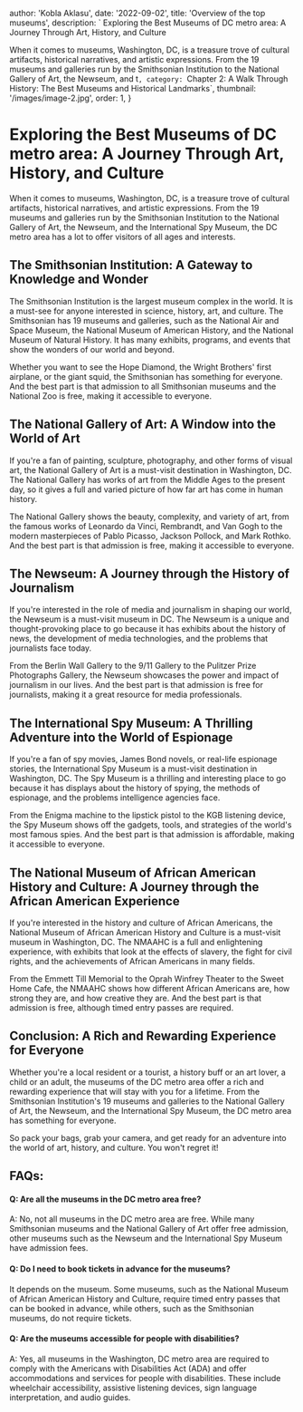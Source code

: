 
  author: 'Kobla Aklasu',
  date: '2022-09-02',
  title: 'Overview of the top museums',
  description: ` Exploring the Best Museums of DC metro area: A Journey Through Art, History, and Culture

When it comes to museums, Washington, DC, is a treasure trove of cultural artifacts, historical narratives, and artistic expressions. From the 19 museums and galleries run by the Smithsonian Institution to the National Gallery of Art, the Newseum, and t`,
  category: `Chapter 2: A Walk Through History: The Best Museums and Historical Landmarks`,
  thumbnail: '/images/image-2.jpg',
  order: 1,
}

        

# Exploring the Best Museums of DC metro area: A Journey Through Art, History, and Culture

When it comes to museums, Washington, DC, is a treasure trove of cultural artifacts, historical narratives, and artistic expressions. From the 19 museums and galleries run by the Smithsonian Institution to the National Gallery of Art, the Newseum, and the International Spy Museum, the DC metro area has a lot to offer visitors of all ages and interests.

## The Smithsonian Institution: A Gateway to Knowledge and Wonder

The Smithsonian Institution is the largest museum complex in the world. It is a must-see for anyone interested in science, history, art, and culture. The Smithsonian has 19 museums and galleries, such as the National Air and Space Museum, the National Museum of American History, and the National Museum of Natural History. It has many exhibits, programs, and events that show the wonders of our world and beyond.

Whether you want to see the Hope Diamond, the Wright Brothers' first airplane, or the giant squid, the Smithsonian has something for everyone. And the best part is that admission to all Smithsonian museums and the National Zoo is free, making it accessible to everyone.

## The National Gallery of Art: A Window into the World of Art

If you're a fan of painting, sculpture, photography, and other forms of visual art, the National Gallery of Art is a must-visit destination in Washington, DC. The National Gallery has works of art from the Middle Ages to the present day, so it gives a full and varied picture of how far art has come in human history.

The National Gallery shows the beauty, complexity, and variety of art, from the famous works of Leonardo da Vinci, Rembrandt, and Van Gogh to the modern masterpieces of Pablo Picasso, Jackson Pollock, and Mark Rothko. And the best part is that admission is free, making it accessible to everyone.

## The Newseum: A Journey through the History of Journalism

If you're interested in the role of media and journalism in shaping our world, the Newseum is a must-visit museum in DC. The Newseum is a unique and thought-provoking place to go because it has exhibits about the history of news, the development of media technologies, and the problems that journalists face today.

From the Berlin Wall Gallery to the 9/11 Gallery to the Pulitzer Prize Photographs Gallery, the Newseum showcases the power and impact of journalism in our lives. And the best part is that admission is free for journalists, making it a great resource for media professionals.

## The International Spy Museum: A Thrilling Adventure into the World of Espionage

If you're a fan of spy movies, James Bond novels, or real-life espionage stories, the International Spy Museum is a must-visit destination in Washington, DC. The Spy Museum is a thrilling and interesting place to go because it has displays about the history of spying, the methods of espionage, and the problems intelligence agencies face.

From the Enigma machine to the lipstick pistol to the KGB listening device, the Spy Museum shows off the gadgets, tools, and strategies of the world's most famous spies. And the best part is that admission is affordable, making it accessible to everyone.

## The National Museum of African American History and Culture: A Journey through the African American Experience

If you're interested in the history and culture of African Americans, the National Museum of African American History and Culture is a must-visit museum in Washington, DC. The NMAAHC is a full and enlightening experience, with exhibits that look at the effects of slavery, the fight for civil rights, and the achievements of African Americans in many fields.

From the Emmett Till Memorial to the Oprah Winfrey Theater to the Sweet Home Cafe, the NMAAHC shows how different African Americans are, how strong they are, and how creative they are. And the best part is that admission is free, although timed entry passes are required.

## Conclusion: A Rich and Rewarding Experience for Everyone

Whether you're a local resident or a tourist, a history buff or an art lover, a child or an adult, the museums of the DC metro area offer a rich and rewarding experience that will stay with you for a lifetime. From the Smithsonian Institution's 19 museums and galleries to the National Gallery of Art, the Newseum, and the International Spy Museum, the DC metro area has something for everyone.

So pack your bags, grab your camera, and get ready for an adventure into the world of art, history, and culture. You won't regret it!

## FAQs:

#### Q: Are all the museums in the DC metro area free?

A: No, not all museums in the DC metro area are free. While many Smithsonian museums and the National Gallery of Art offer free admission, other museums such as the Newseum and the International Spy Museum have admission fees.

#### Q: Do I need to book tickets in advance for the museums?

It depends on the museum. Some museums, such as the National Museum of African American History and Culture, require timed entry passes that can be booked in advance, while others, such as the Smithsonian museums, do not require tickets.

#### Q: Are the museums accessible for people with disabilities?

A: Yes, all museums in the Washington, DC metro area are required to comply with the Americans with Disabilities Act (ADA) and offer accommodations and services for people with disabilities. These include wheelchair accessibility, assistive listening devices, sign language interpretation, and audio guides.


        